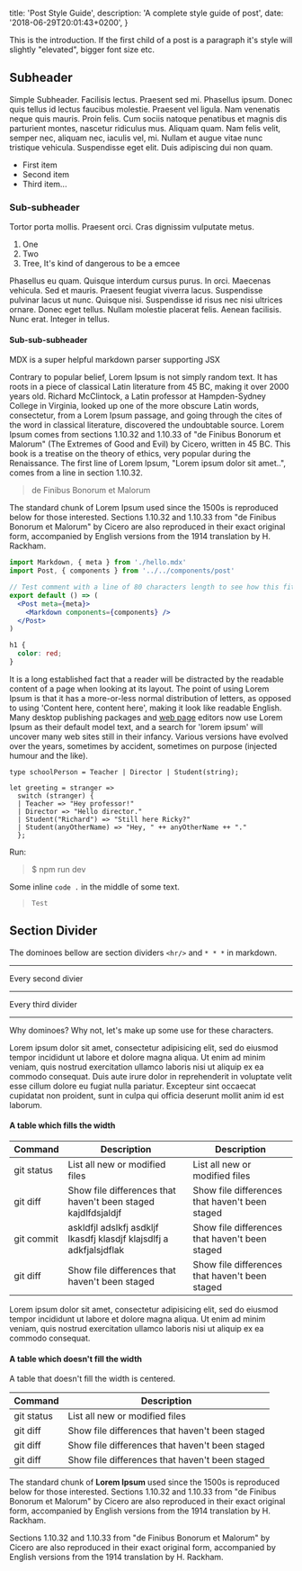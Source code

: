   title: 'Post Style Guide',
  description: 'A complete style guide of post',
  date: '2018-06-29T20:01:43+0200',
}

This is the introduction. If the first child of a post is a paragraph it's
style will slightly "elevated", bigger font size etc.

## Subheader

Simple Subheader.  Facilisis lectus. Praesent sed mi. Phasellus ipsum. Donec
quis tellus id lectus faucibus molestie. Praesent vel ligula. Nam venenatis
neque quis mauris. Proin felis. Cum sociis natoque penatibus et magnis dis
parturient montes, nascetur ridiculus mus. Aliquam quam. Nam felis velit,
semper nec, aliquam nec, iaculis vel, mi. Nullam et augue vitae nunc tristique
vehicula. Suspendisse eget elit. Duis adipiscing dui non quam.

* First item
* Second item
* Third item...

### Sub-subheader

Tortor porta mollis. Praesent orci. Cras dignissim vulputate metus.

1. One
2. Two
2. Tree, It's kind of dangerous to be a emcee

Phasellus eu quam. Quisque interdum cursus purus. In orci. Maecenas vehicula.
Sed et mauris. Praesent feugiat viverra lacus. Suspendisse pulvinar lacus ut
nunc. Quisque nisi. Suspendisse id risus nec nisi ultrices ornare. Donec eget
tellus. Nullam molestie placerat felis. Aenean facilisis. Nunc erat. Integer in
tellus.

#### Sub-sub-subheader

MDX is a super helpful markdown parser supporting JSX

Contrary to popular belief, Lorem Ipsum is not simply random text. It has
roots in a piece of classical Latin literature from 45 BC, making it over
2000 years old. Richard McClintock, a Latin professor at Hampden-Sydney
College in Virginia, looked up one of the more obscure Latin words,
consectetur, from a Lorem Ipsum passage, and going through the cites of the
word in classical literature, discovered the undoubtable source. Lorem Ipsum
comes from sections 1.10.32 and 1.10.33 of "de Finibus Bonorum et Malorum"
(The Extremes of Good and Evil) by Cicero, written in 45 BC. This book is a
treatise on the theory of ethics, very popular during the Renaissance. The
first line of Lorem Ipsum, "Lorem ipsum dolor sit amet..", comes from a line
in section 1.10.32.

> de Finibus Bonorum et Malorum

The standard chunk of Lorem Ipsum used since the 1500s is reproduced below
for those interested. Sections 1.10.32 and 1.10.33 from "de Finibus Bonorum
et Malorum" by Cicero are also reproduced in their exact original form,
accompanied by English versions from the 1914 translation by H. Rackham.

```jsx
import Markdown, { meta } from './hello.mdx'
import Post, { components } from '../../components/post'

// Test comment with a line of 80 characters length to see how this fit in here?
export default () => (
  <Post meta={meta}>
    <Markdown components={components} />
  </Post>
)
```

```css
h1 {
  color: red;
}
```

It is a long established fact that a reader will be distracted by the readable
content of a page when looking at its layout. The point of using Lorem Ipsum is
that it has a more-or-less normal distribution of letters, as opposed to using
'Content here, content here', making it look like readable English. Many
desktop publishing packages and [web page](https://localhost/) editors now use
Lorem Ipsum as their default model text, and a search for 'lorem ipsum' will
uncover many web sites still in their infancy. Various versions have evolved
over the years, sometimes by accident, sometimes on purpose (injected humour
and the like).

```reason
type schoolPerson = Teacher | Director | Student(string);

let greeting = stranger =>
  switch (stranger) {
  | Teacher => "Hey professor!"
  | Director => "Hello director."
  | Student("Richard") => "Still here Ricky?"
  | Student(anyOtherName) => "Hey, " ++ anyOtherName ++ "."
  };
```

Run:
> $ npm run dev

Some inline `code .` in the middle of some text.

> `Test`

## Section Divider

The dominoes bellow are section dividers `<hr/>` and `* * *` in markdown.

* * *

Every second divier

* * *

Every third divider

* * *

Why dominoes? Why not, let's make up some use for these characters.

Lorem ipsum dolor sit amet, consectetur adipisicing elit, sed do eiusmod tempor
incididunt ut labore et dolore magna aliqua. Ut enim ad minim veniam, quis
nostrud exercitation ullamco laboris nisi ut aliquip ex ea commodo consequat.
Duis aute irure dolor in reprehenderit in voluptate velit esse cillum dolore eu
fugiat nulla pariatur. Excepteur sint occaecat cupidatat non proident, sunt in
culpa qui officia deserunt mollit anim id est laborum.

#### A table which fills the width

| Command    | Description                                    | Description                                    |
| ---------- | ---------------------------------------------- | ---------------------------------------------- |
| git status | List all new or modified files                 | List all new or modified files                 |
| git diff   | Show file differences that haven't been staged kajdlfdsjaldjf | Show file differences that haven't been staged |
| git commit   | askldfjl adslkfj asdkljf lkasdfj klasdjf klajsdlfj a adkfjalsjdflak | Show file differences that haven't been staged |
| git diff   | Show file differences that haven't been staged | Show file differences that haven't been staged |

Lorem ipsum dolor sit amet, consectetur adipisicing elit, sed do eiusmod tempor
incididunt ut labore et dolore magna aliqua. Ut enim ad minim veniam, quis
nostrud exercitation ullamco laboris nisi ut aliquip ex ea commodo consequat.

#### A table which doesn't fill the width

A table that doesn't fill the width is centered.

| Command    | Description                                    |
| ---------- | ---------------------------------------------- |
| git status | List all new or modified files                 |
| git diff   | Show file differences that haven't been staged |
| git diff   | Show file differences that haven't been staged |
| git diff   | Show file differences that haven't been staged |

The standard chunk of **Lorem Ipsum** used since the 1500s is reproduced below
for those interested. Sections 1.10.32 and 1.10.33 from "de Finibus Bonorum
et Malorum" by Cicero are also reproduced in their exact original form,
accompanied by English versions from the 1914 translation by H. Rackham.

Sections 1.10.32 and 1.10.33 from "de Finibus Bonorum
et Malorum" by Cicero are also reproduced in their exact original form,
accompanied by English versions from the 1914 translation by H. Rackham.
